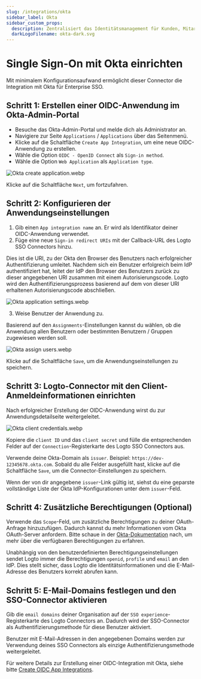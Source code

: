 ```yaml
---
slug: /integrations/okta
sidebar_label: Okta
sidebar_custom_props:
  description: Zentralisiert das Identitätsmanagement für Kunden, Mitarbeiter und Partner.
  darkLogoFilename: okta-dark.svg
---
```



# Single Sign-On mit Okta einrichten

Mit minimalem Konfigurationsaufwand ermöglicht dieser Connector die Integration mit Okta für Enterprise SSO.

<GuideTip />

## Schritt 1: Erstellen einer OIDC-Anwendung im Okta-Admin-Portal

- Besuche das Okta-Admin-Portal und melde dich als Administrator an.
- Navigiere zur Seite `Applications` / `Applications` über das Seitenmenü.
- Klicke auf die Schaltfläche `Create App Integration`, um eine neue OIDC-Anwendung zu erstellen.
- Wähle die Option `OIDC - OpenID Connect` als `Sign-in method`.
- Wähle die Option `Web Application` als `Application type`.

![Okta create application.webp](./assets/okta_create_application.webp)

Klicke auf die Schaltfläche `Next`, um fortzufahren.

## Schritt 2: Konfigurieren der Anwendungseinstellungen

1. Gib einen `App integration name` an. Er wird als Identifikator deiner OIDC-Anwendung verwendet.
2. Füge eine neue `Sign-in redirect URIs` mit der Callback-URL des Logto SSO Connectors hinzu.

Dies ist die URI, zu der Okta den Browser des Benutzers nach erfolgreicher Authentifizierung umleitet. Nachdem sich ein Benutzer erfolgreich beim IdP authentifiziert hat, leitet der IdP den Browser des Benutzers zurück zu dieser angegebenen URI zusammen mit einem Autorisierungscode. Logto wird den Authentifizierungsprozess basierend auf dem von dieser URI erhaltenen Autorisierungscode abschließen.

![Okta application settings.webp](./assets/okta_application_settings.webp)

3. Weise Benutzer der Anwendung zu.

Basierend auf den `Assignments`-Einstellungen kannst du wählen, ob die Anwendung allen Benutzern oder bestimmten Benutzern / Gruppen zugewiesen werden soll.

![Okta assign users.webp](./assets/okta_assign_users.webp)

Klicke auf die Schaltfläche `Save`, um die Anwendungseinstellungen zu speichern.

## Schritt 3: Logto-Connector mit den Client-Anmeldeinformationen einrichten

Nach erfolgreicher Erstellung der OIDC-Anwendung wirst du zur Anwendungsdetailseite weitergeleitet.

![Okta client credentials.webp](./assets/okta_client_credentials.webp)

Kopiere die `client ID` und das `client secret` und fülle die entsprechenden Felder auf der `Connection`-Registerkarte des Logto SSO Connectors aus.

Verwende deine Okta-Domain als `issuer`. Beispiel: `https://dev-12345678.okta.com`. Sobald du alle Felder ausgefüllt hast, klicke auf die Schaltfläche `Save`, um die Connector-Einstellungen zu speichern.

Wenn der von dir angegebene `issuer`-Link gültig ist, siehst du eine geparste vollständige Liste der Okta IdP-Konfigurationen unter dem `issuer`-Feld.

## Schritt 4: Zusätzliche Berechtigungen (Optional)

Verwende das `Scope`-Feld, um zusätzliche Berechtigungen zu deiner OAuth-Anfrage hinzuzufügen. Dadurch kannst du mehr Informationen vom Okta OAuth-Server anfordern. Bitte schaue in der [Okta-Dokumentation](https://developer.okta.com/docs/reference/api/oidc/#scopes) nach, um mehr über die verfügbaren Berechtigungen zu erfahren.

Unabhängig von den benutzerdefinierten Berechtigungseinstellungen sendet Logto immer die Berechtigungen `openid`, `profile` und `email` an den IdP. Dies stellt sicher, dass Logto die Identitätsinformationen und die E-Mail-Adresse des Benutzers korrekt abrufen kann.

## Schritt 5: E-Mail-Domains festlegen und den SSO-Connector aktivieren

Gib die `email domains` deiner Organisation auf der `SSO experience`-Registerkarte des Logto Connectors an. Dadurch wird der SSO-Connector als Authentifizierungsmethode für diese Benutzer aktiviert.

Benutzer mit E-Mail-Adressen in den angegebenen Domains werden zur Verwendung deines SSO Connectors als einzige Authentifizierungsmethode weitergeleitet.

Für weitere Details zur Erstellung einer OIDC-Integration mit Okta, siehe bitte [Create OIDC App Integrations](https://help.okta.com/oie/en-us/content/topics/apps/apps_app_integration_wizard_oidc.htm).
